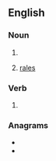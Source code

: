 ==English==

===Noun===
{{head|en|noun plural form}}

# {{plural of|crackle|lang=en}}
# {{lb|en|medicine|plurae tantum|lung sounds}} [[rale]]s

===Verb===
{{head|en|verb form}}

# {{en-third-person singular of|crackle}}

===Anagrams===
* {{l|en|cacklers}}
* {{l|en|clackers}}